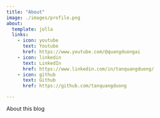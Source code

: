 ```yaml
---
title: "About"
image: ./images/profile.png
about:
  template: jolla
  links:
    - icon: youtube
      text: Youtube
      href: https://www.youtube.com/@quangduongai
    - icon: linkedin
      text: LinkedIn
      href: https://www.linkedin.com/in/tanquangduong/
    - icon: github
      text: Github
      href: https://github.com/tanquangduong

---
```


About this blog
